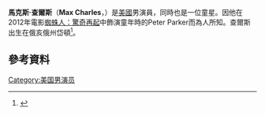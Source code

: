 {{Infobox person
| name = Max Charles
| image =
| alt =
| caption = Max Charles
| birth_name = 
| birth_date = {{birth date and age|2003|8|18}} 
| birth_place = 美國[[岱頓|岱頓]]
| occupation = 演員
| yearsactive = 2010–現在
| website = 
}}
'''馬克斯·查爾斯'''（'''Max Charles'''，{{bd|2003年|8月18日}}）是[[美國|美國]]男演員，同時也是一位童星。因他在2012年電影[[蜘蛛人：驚奇再起|蜘蛛人：驚奇再起]]中飾演童年時的Peter Parker而為人所知。查爾斯出生在俄亥俄州岱頓<ref>{{cite web |url=http://www.huffingtonpost.com/ilana-rapp/little-man-max-charles-ta_b_6411408.html |title=Little Man Max Charles Tackles Big Roles in American Sniper and The Amazing Spider-Man |publisher=Huffington Post |date=2015-01-06 |access-date=2016-05-02 |archive-date=2016-09-20 |archive-url=https://web.archive.org/web/20160920082155/http://www.huffingtonpost.com/ilana-rapp/little-man-max-charles-ta_b_6411408.html |dead-url=no }}</ref>。
==參考資料==
{{reflist}}
[[Category:美国男演员|Category:美国男演员]]
